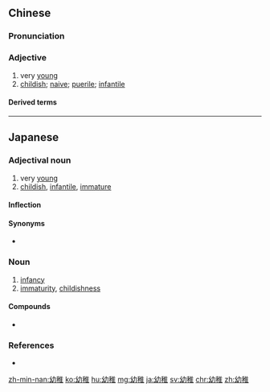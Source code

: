 ==Chinese==
{{zh-forms}}

===Pronunciation===
{{zh-pron
|m=yòuzhì
|c=jau3 zi6
|h=pfs=yu-chhṳ̂
|mn=iù-tī
|ma=Zh-yòuzhì.ogg
|cat=a
}}

===Adjective===
{{zh-adj}}

# very [[young]]
# [[childish]]; [[naive]]; [[puerile]]; [[infantile]]

====Derived terms====
{{zh-der|幼稚園}}

{{zh-cat|Intermediate}}

----

==Japanese==
{{ja-kanjitab|よう|ち|yomi=on}}

===Adjectival noun===
{{ja-adj|infl=na|ようち}}

# very [[young]]
# [[childish]], [[infantile]], [[immature]]

====Inflection====
{{ja-na|ようち}}

====Synonyms====
* {{ja-r|幼い|おさない}}

===Noun===
{{ja-noun|ようち}}

# [[infancy]]
# [[immaturity]], [[childishness]]

====Compounds====
* {{sense|infancy}} {{ja-r|幼稚園|gloss=[[kindergarten]]|ようちえん}}

===References===
* {{R:Meikyo}}

[[zh-min-nan:幼稚]]
[[ko:幼稚]]
[[hu:幼稚]]
[[mg:幼稚]]
[[ja:幼稚]]
[[sv:幼稚]]
[[chr:幼稚]]
[[zh:幼稚]]